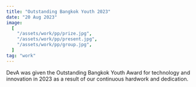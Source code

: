 ```yaml
---
title: "Outstanding Bangkok Youth 2023"
date: "20 Aug 2023"
image:
  [
    "/assets/work/pp/prize.jpg",
    "/assets/work/pp/present.jpg",
    "/assets/work/pp/group.jpg",
  ]
tag: "work"
---
```


DevA was given the Outstanding Bangkok Youth Award for technology and innovation
in 2023 as a result of our continuous hardwork and dedication.
